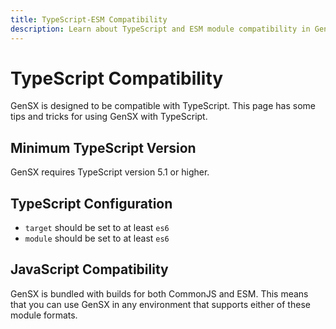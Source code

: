 ```yaml
---
title: TypeScript-ESM Compatibility
description: Learn about TypeScript and ESM module compatibility in GenSX, including version requirements and configuration settings
---
```


# TypeScript Compatibility

GenSX is designed to be compatible with TypeScript. This page has some tips and tricks for using GenSX with TypeScript.

## Minimum TypeScript Version

GenSX requires TypeScript version 5.1 or higher.

## TypeScript Configuration

- `target` should be set to at least `es6`
- `module` should be set to at least `es6`

## JavaScript Compatibility

GenSX is bundled with builds for both CommonJS and ESM. This means that you can use GenSX in any environment that supports either of these module formats.
